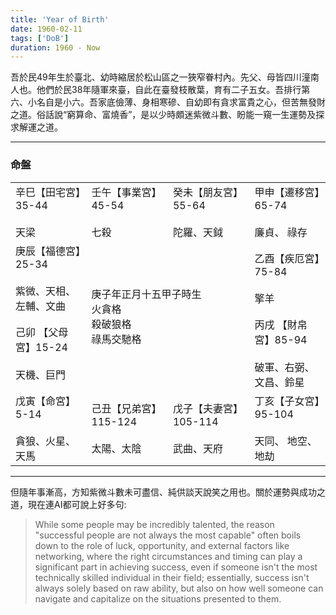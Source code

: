 ```yaml
---
title: 'Year of Birth'
date: 1960-02-11
tags: ['DoB']
duration: 1960 - Now
---
```



<EnterIcon color='#fcd34d' />

吾於民49年生於臺北、幼時縮居於松山區之一狹窄眷村內。先父、母皆四川潼南人也。他們於民38年隨軍來臺，自此在臺發枝散葉，育有二子五女。吾排行第六、小名自是小六。吾家底儉薄、身相寒磣、自幼即有貪求富貴之心，但苦無發財之道。俗話說“窮算命、富燒香”，是以少時頗迷紫微斗數、盼能一窺一生運勢及探求解運之道。

---

### 命盤

<table className="w-full table-fixed border-collapse border border-slate-500 ...">
    <tbody>
        <tr>
            <td className="border border-slate-700 ...">辛巳<span className="text-center text-primary-500">【田宅宮】35-44</span><br/><br/><span className="text-red-400">天梁</span></td>
            <td className="border border-slate-700 ...">壬午<span className="text-center text-primary-500">【事業宮】45-54</span><br/><br/> <span className="text-red-400">七殺</span></td>
            <td className="border border-slate-700 ...">癸未<span className="text-center text-primary-500">【朋友宮】55-64</span><br/><br/> <span className="text-sky-400">陀羅、天鉞 </span></td>
            <td className="border border-slate-700 ...">甲申<span className="text-center text-primary-500">【遷移宮】65-74</span><br/><br/> <span className="text-red-400">廉貞、</span> <span className="text-sky-400">祿存</span></td>
        </tr>
        <tr>
            <td className="w-1/4 border border-slate-700 ...">庚辰<span className="text-center text-primary-500">【福德宮】25-34</span><br/><br/><span className="text-red-400">紫微、天相、</span><span className="text-sky-400">左輔、文曲</span></td>
            <td className="w-1/2 border border-slate-700 ..." colSpan="2" rowSpan="2">庚子年正月十五甲子時生<br/><span className="text-sky-600"> 火貪格<br/>殺破狼格<br/>祿馬交馳格</span> </td>
            <td className="w-1/4 border border-slate-700 ...">乙酉<span className="text-center text-primary-500">【疾厄宮】75-84</span><br/><br/><span className="text-sky-400">擎羊</span> </td>
        </tr>
        <tr>
        <td className="border border-slate-700 ...">己卯<span className="text-center text-primary-500"> 【父母宮】15-24</span><br/><br/><span className="text-red-400">天機、巨門</span></td>
        <td className="border border-slate-700 ...">丙戌<span className="text-center text-primary-500"> 【財帛宮】85-94</span><br/><br/><span className="text-red-400">破軍</span>、<span className="text-sky-400">右弼、文昌、鈴星</span></td>
        </tr>
        <tr>
        <td className="border border-slate-700 ...">戊寅<span className="text-center text-primary-500">【命宮】5-14 </span><br/><br/><span className="text-red-400">貪狼、</span><span className="text-sky-400">火星、天馬</span></td>
        <td className="border border-slate-700 ...">己丑<span className="text-center text-primary-500">【兄弟宮】115-124</span><br/><br/> <span className="text-red-400">太陽、太陰</span> </td>
        <td className="border border-slate-700 ...">戊子<span className="text-center text-primary-500">【夫妻宮】105-114</span><br/><br/> <span className="text-red-400">武曲、天府</span></td>
        <td className="border border-slate-700 ...">丁亥<span className="text-center text-primary-500">【子女宮】95-104</span><br/><br/> <span className="text-red-400">天同、</span><span className="text-sky-400"> 地空、地劫</span></td>
        </tr>
    </tbody>
</table>

---

但隨年事漸高，方知紫微斗數未可盡信、純供談天說笑之用也。關於運勢與成功之道，現在連AI都可說上好多句:

> While some people may be incredibly talented, the reason "successful people are not always the most capable" often boils down to the role of luck, opportunity, and external factors like networking, where the right circumstances and timing can play a significant part in achieving success, even if someone isn't the most technically skilled individual in their field; essentially, success isn't always solely based on raw ability, but also on how well someone can navigate and capitalize on the situations presented to them. 



<div className="rotate-180">
<ExitIcon color='#fcd34d' />
</div>
